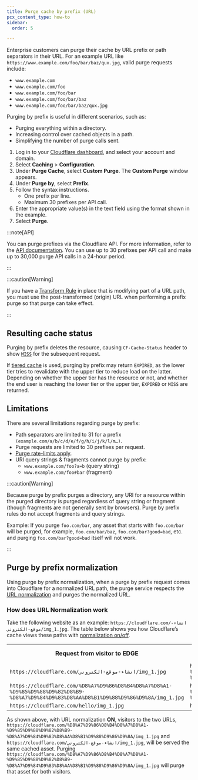```yaml
---
title: ​Purge cache by prefix (URL)
pcx_content_type: how-to
sidebar:
  order: 5

---
```


Enterprise customers can purge their cache by URL prefix or path separators in their URL. For an example URL like `https://www.example.com/foo/bar/baz/qux.jpg`, valid purge requests include:

* `www.example.com`
* `www.example.com/foo`
* `www.example.com/foo/bar`
* `www.example.com/foo/bar/baz`
* `www.example.com/foo/bar/baz/qux.jpg`

Purging by prefix is useful in different scenarios, such as:

* Purging everything within a directory.
* Increasing control over cached objects in a path.
* Simplifying the number of purge calls sent.

1. Log in to your [Cloudflare dashboard](https://dash.cloudflare.com/login), and select your account and domain.
2. Select **Caching** > **Configuration**.
3. Under **Purge Cache**, select **Custom Purge**. The **Custom Purge** window appears.
4. Under **Purge by**, select **Prefix**.
5. Follow the syntax instructions.
   * One prefix per line.
   * Maximum 30 prefixes per API call.
6. Enter the appropriate value(s) in the text field using the format shown in the example.
7. Select **Purge**.

:::note[API]


You can purge prefixes via the Cloudflare API. For more information, refer to the [API documentation](/api/operations/zone-purge). You can use up to 30 prefixes per API call and make up to 30,000 purge API calls in a 24-hour period.


:::

:::caution[Warning]


If you have a [Transform Rule](/rules/transform/) in place that is modifying part of a URL path, you must use the post-transformed (origin) URL when performing a prefix purge so that purge can take effect.


:::

## Resulting cache status

Purging by prefix deletes the resource, causing `CF-Cache-Status` header to show [`MISS`](/cache/concepts/cache-responses/#miss) for the subsequent request.

If [tiered cache](/cache/how-to/tiered-cache/) is used, purging by prefix may return `EXPIRED`, as the lower tier tries to revalidate with the upper tier to reduce load on the latter.
Depending on whether the upper tier has the resource or not, and whether the end user is reaching the lower tier or the upper tier, `EXPIRED` or `MISS` are returned.

## Limitations

There are several limitations regarding purge by prefix:

* Path separators are limited to 31 for a prefix `(example.com/a/b/c/d/e/f/g/h/i/j/k/l/m…)`.
* Purge requests are limited to 30 prefixes per request.
* [Purge rate-limits apply](/api/operations/zone-purge).
* URI query strings & fragments cannot purge by prefix:
  * `www.example.com/foo?a=b` (query string)
  * `www.example.com/foo#bar` (fragment)

:::caution[Warning]


Because purge by prefix purges a directory, any URI for a resource within the purged directory is purged regardless of query string or fragment (though fragments are not generally sent by browsers). Purge by prefix rules do not accept fragments and query strings.

Example: If you purge `foo.com/bar`, any asset that starts with `foo.com/bar` will be purged, for example, `foo.com/bar/baz`, `foo.com/bar?good=bad`, etc. and purging `foo.com/bar?good=bad` itself will not work.


:::

## Purge by prefix normalization

Using purge by prefix normalization, when a purge by prefix request comes into Cloudflare for a normalized URL path, the purge service respects the [URL normalization](/rules/normalization/) and purges the normalized URL.

### How does URL Normalization work

Take the following website as an example: `https://cloudflare.com/انشاء-موقع-الكتروني/img_1.jpg`. The table below shows you how Cloudflare’s cache views these paths with [normalization on/off](/rules/normalization/).

<table>
  <tbody>
    <th colspan="5" rowspan="1">
      Request from visitor to EDGE
    </th>
    <th colspan="5" rowspan="1">
      What Cloudflare cache sees with Normalize Incoming URLs ON
    </th>
    <th colspan="5" rowspan="1">
      What Cloudflare cache sees with Normalize Incoming URLs OFF
    </th>
    <tr>
      <td colspan="5" rowspan="1">
        <code>https://cloudflare.com/انشاء-موقع-الكتروني/img_1.jpg</code>
      </td>
      <td colspan="5" rowspan="1">
        <code>https://cloudflare.com/%D8%A7%D9%86%D8%B4%D8%A7%D8%A1-%D9%85%D9%88%D9%82%D8%B9-%D8%A7%D9%84%D9%83%D8%AA%D8%B1%D9%88%D9%86%D9%8A/img_1.jpg</code>
      </td>
      <td colspan="5" rowspan="1">
        <code>https://cloudflare.com/انشاء-موقع-الكتروني/img_1.jpg</code>
      </td>
    </tr>
    <tr>
      <td colspan="5" rowspan="1">
        <code>https://cloudflare.com/%D8%A7%D9%86%D8%B4%D8%A7%D8%A1-%D9%85%D9%88%D9%82%D8%B9-%D8%A7%D9%84%D9%83%D8%AA%D8%B1%D9%88%D9%86%D9%8A/img_1.jpg</code>
      </td>
      <td colspan="5" rowspan="1">
        <code>https://cloudflare.com/%D8%A7%D9%86%D8%B4%D8%A7%D8%A1-%D9%85%D9%88%D9%82%D8%B9-%D8%A7%D9%84%D9%83%D8%AA%D8%B1%D9%88%D9%86%D9%8A/img_1.jpg</code>
      </td>
      <td colspan="5" rowspan="1">
        <code>https://cloudflare.com/%D8%A7%D9%86%D8%B4%D8%A7%D8%A1-%D9%85%D9%88%D9%82%D8%B9-%D8%A7%D9%84%D9%83%D8%AA%D8%B1%D9%88%D9%86%D9%8A/img_1.jpg</code>
      </td>
    </tr>
    <tr>
      <td colspan="5" rowspan="1">
        <code>https://cloudflare.com/hello/img_1.jpg</code>
      </td>
      <td colspan="5" rowspan="1">
        <code>https://cloudflare.com/hello/img_1.jpg</code>
      </td>
      <td colspan="5" rowspan="1">
        <code>https://cloudflare.com/hello/img_1.jpg</code>
      </td>
    </tr>
  </tbody>
</table>

As shown above, with URL normalization **ON**, visitors to the two URLs, `https://cloudflare.com/%D8%A7%D9%86%D8%B4%D8%A7%D8%A1-%D9%85%D9%88%D9%82%D8%B9-%D8%A7%D9%84%D9%83%D8%AA%D8%B1%D9%88%D9%86%D9%8A/img_1.jpg` and `https://cloudflare.com/انشاء-موقع-الكتروني/img_1.jpg`, will be served the same cached asset. Purging `https://cloudflare.com/%D8%A7%D9%86%D8%B4%D8%A7%D8%A1-%D9%85%D9%88%D9%82%D8%B9-%D8%A7%D9%84%D9%83%D8%AA%D8%B1%D9%88%D9%86%D9%8A/img_1.jpg` will purge that asset for both visitors.
